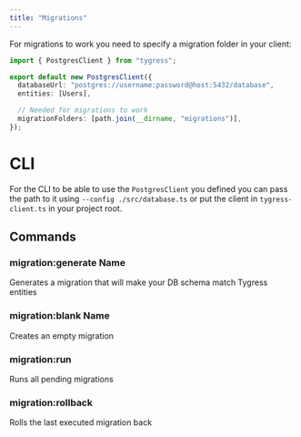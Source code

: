 ```yaml
---
title: "Migrations"
---
```


For migrations to work you need to specify a migration folder in your client:
```typescript tygress-client.ts
import { PostgresClient } from "tygress";

export default new PostgresClient({
  databaseUrl: "postgres://username:password@host:5432/database",
  entities: [Users],

  // Needed for migrations to work
  migrationFolders: [path.join(__dirname, "migrations")],
});
```

# CLI

For the CLI to be able to use the `PostgresClient` you defined you can pass the path to it using `--config ./src/database.ts` or put the client in `tygress-client.ts` in your project root.


## Commands

### migration:generate Name
Generates a migration that will make your DB schema match Tygress entities 

### migration:blank Name
Creates an empty migration

### migration:run
Runs all pending migrations

### migration:rollback
Rolls the last executed migration back
